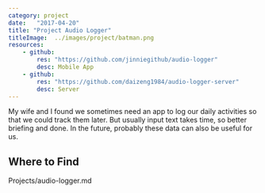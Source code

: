 ```yaml
---
category: project
date:   "2017-04-20"
title: "Project Audio Logger"
titleImage:  ../images/project/batman.png
resources:
    - github:
        res: "https://github.com/jinniegithub/audio-logger"
        desc: Mobile App
    - github:
        res: "https://github.com/daizeng1984/audio-logger-server"
        desc: Server
---
```


My wife and I found we sometimes need an app to log our daily activities so that we could track them later. But usually input text takes time, so better briefing and done. In the future, probably these data can also be useful for us.


## Where to Find
Projects/audio-logger.md

